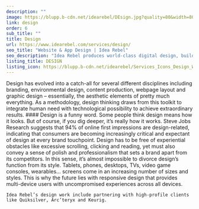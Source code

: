 ```yaml
---
description: ""
image: https://blupp.b-cdn.net/idearebel/DEsign.jpg?quality=80&width=800
link: design
order: 6
sub_title: ""
title: Design
url: https://www.idearebel.com/services/design/
seo_title: "Website & App Design | Idea Rebel"
seo_description: "Idea Rebel produces world-class digital design, building websites and apps in Vancouver and Toronto for clients like Arc’teryx & Yokohama."
listing_title: DESIGN
listing_icon: https://blupp.b-cdn.net/idearebel/Services_Icons_Design_Widescreen-1.png?quality=80&width=800
---
```


<Column>
    Design has evolved into a catch-all for several different disciplines including branding, environmental design, content production, webpage layout and graphic design – essentially, the aesthetic elements of pretty much everything. As a methodology, design thinking draws from this toolkit to integrate human need with technological possibility to achieve extraordinary results.
</Column>
<Column2>
    <Column>
        #### Design is a funny word. Some people think design means how it looks. But of course, if you dig deeper, it’s really how it works.
        <ParagraphGaramond>
            Steve Jobs
        </ParagraphGaramond>
    </Column>
    <Column>
        Research suggests that 94% of online first impressions are design-related, indicating that consumers are becoming increasingly critical and expectant of design at every brand touchpoint. Design has to be free of experiential obstacles like excessive scrolling, clicking and reading, yet must also convey a sense of polish and professionalism that sets a brand apart from its competitors. In this sense, it’s almost impossible to divorce design’s function from its style.
    </Column>
</Column2>
<Column>
    Tablets, phones, desktops, TVs, video game consoles, wearables… screens come in an increasing number of sizes and styles. This is why the future lies with responsive design that provides multi-device users with uncompromised experiences across all devices.

    Idea Rebel’s design work include partnering with high-profile clients like Quiksilver, Arc’teryx and Keurig.
</Column>
